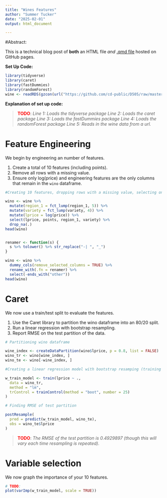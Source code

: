 ---
title: "Wines Features"
author: "Summer Tucker"
date: "2025-02-01"
output: html_document

---



#Abstract:

This is a technical blog post of **both** an HTML file *and* [.qmd file](/wine_features.qmd) hosted on GitHub pages.

**Set Up Code:**
```{r}
library(tidyverse)
library(caret)
library(fastDummies)
library(randomForest)
wine <- readRDS(gzcon(url("https://github.com/cd-public/D505/raw/master/dat/wine.rds")))
```

**Explanation of set up code:**

> <span style="color:red;font-weight:bold">TODO</span>: 
*Line 1: Loads the tidyverse package
Line 2: Loads the caret package
Line 3: Loads the fastDummies package
Line 4: Loads the randomForest package
Line 5: Reads in the wine data from a url.
*

# Feature Engineering

We begin by engineering an number of features.

1. Create a total of 10 features (including points). 
2. Remove all rows with a missing value. 
3. Ensure only log(price) and engineering features are the only columns that remain in the `wino` dataframe.

```{r}
#Creating 10 features, dropping rows with a missing value, selecting only log(price) and the other 10 features

wino <- wine %>%
  mutate(region_1 = fct_lump(region_1, 5)) %>%    
  mutate(variety = fct_lump(variety, 4)) %>%    
  mutate(lprice = log(price)) %>%              
  select(lprice, points, region_1, variety) %>%
  drop_na(.)
head(wino)


renamer <- function(s) {
  s %>% tolower() %>% str_replace("-| ", "_")
}

wino <- wino %>%
  dummy_cols(remove_selected_columns = TRUE) %>%
  rename_with(.fn = renamer) %>%
  select(-ends_with("other"))
head(wino)


```

# Caret

We now use a train/test split to evaluate the features.

1. Use the Caret library to partition the wino dataframe into an 80/20 split. 
2. Run a linear regression with bootstrap resampling. 
3. Report RMSE on the test partition of the data.

```{r}
# Partitioning wino dataframe

wine_index <- createDataPartition(wino$lprice, p = 0.8, list = FALSE)
wino_tr <- wino[wine_index, ]
wino_te <- wino[-wine_index, ]

```

```{r}
#Creating a linear regression model with bootstrap resamping (training partition)

w_train_model <- train(lprice ~ .,
  data = wino_tr,
  method = "lm",
  trControl = trainControl(method = "boot", number = 25)
)

# Finding RMSE of test partition

postResample(
  pred = predict(w_train_model, wino_te),
  obs = wino_te$lprice
)


```

> <span style="color:red;font-weight:bold">TODO</span>: 
*The RMSE of the test partition is 0.4929897 (though this will vary each time resampling is repeated).
*

# Variable selection

We now graph the importance of your 10 features.

```{r}
# TODO: 
plot(varImp(w_train_model, scale = TRUE))
```
